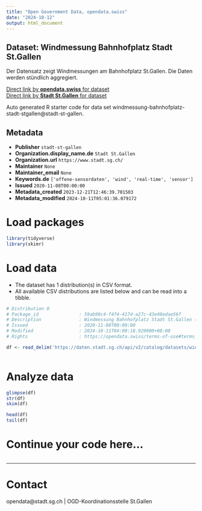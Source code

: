 ```yaml
---
title: "Open Government Data, opendata.swiss"
date: "2024-10-12"
output: html_document
---
```


## Dataset: Windmessung Bahnhofplatz Stadt St.Gallen

Der Datensatz zeigt Windmessungen am Bahnhofplatz St.Gallen. Die Daten werden stündlich aggregiert.

[Direct link by **opendata.swiss** for dataset](https://opendata.swiss/de/dataset/windmessung-bahnhofplatz-stadt-st-gallen)<br>
[Direct link by **Stadt St.Gallen** for dataset](https://daten.stadt.sg.ch/explore/dataset/windmessung-bahnhofplatz-stadt-stgallen/)

Auto generated R starter code for data set windmessung-bahnhofplatz-stadt-stgallen@stadt-st-gallen.

## Metadata

- **Publisher** `stadt-st-gallen`
- **Organization.display_name.de** `Stadt St.Gallen`
- **Organization.url** `https://www.stadt.sg.ch/`
- **Maintainer** `None`
- **Maintainer_email** `None`
- **Keywords.de** `['offene-sensordaten', 'wind', 'real-time', 'sensor']`
- **Issued** `2020-11-08T00:00:00`
- **Metadata_created** `2023-12-21T12:46:39.701503`
- **Metadata_modified** `2024-10-11T05:01:36.079172`


# Load packages

```r

library(tidyverse)
library(skimr)

```

# Load data

-   The dataset has 1 distribution(s) in CSV format.
-   All available CSV distributions are listed below and can be read into a tibble.

```r

# Distribution 0
# Package_id               : 59ab90c4-f4f4-417d-a27c-43e40edae56f
# Description              : Windmessung Bahnhofplatz Stadt St.Gallen (csv)
# Issued                   : 2020-11-08T00:00:00
# Modified                 : 2024-10-11T04:00:18.929000+00:00
# Rights                   : https://opendata.swiss/terms-of-use#terms_by

df <- read_delim('https://daten.stadt.sg.ch/api/v2/catalog/datasets/windmessung-bahnhofplatz-stadt-stgallen/exports/csv?use_labels=true')



```

# Analyze data

```r

glimpse(df)
str(df)
skim(df)

head(df)
tail(df)

```

# Continue your code here...

```r

```

------------------------------------------------------------------------

# Contact

opendata@stadt.sg.ch | OGD-Koordinationsstelle St.Gallen
